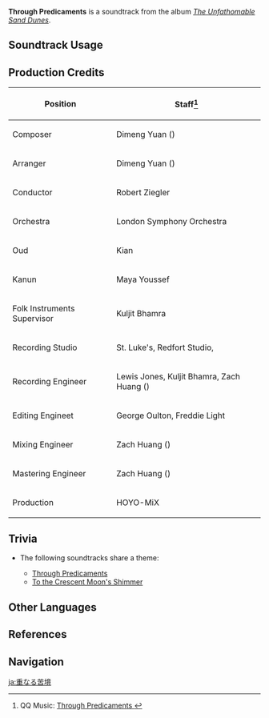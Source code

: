 {{Soundtrack Infobox
|image          = The Unfathomable Sand Dunes.png
|album          = The Unfathomable Sand Dunes
|disc           = 2
|number         = 84
|featured       =
|featured2      =
|featured3      =
|featured_disc  =
|featured_disc2 =
|featured_disc3 =
|youtube_id     = 5pDVYBVOw8s
|spotify_id     = 1Lorj1uHyoLpjnz5iqy1ih
|previous       = Deserted Path to Desert
|next           = To the Crescent Moon's Shimmer
}}
'''Through Predicaments''' is a soundtrack from the album ''[[The Unfathomable Sand Dunes]]''.

==Soundtrack Usage==
{{Soundtrack Usage
|quest    = 
|location = Land of Upper Setekh//day
|domain   = 
}}

==Production Credits==
{| class="wikitable"
! Position
! Staff<ref>QQ Music: [https://y.qq.com/n/ryqq/songDetail/000NF3BZ39DpYY Through Predicaments {{zh|艰厄漫途}}]</ref>
|-
! Composer
| Dimeng Yuan ({{zh|HOYO-MiX}})
|-
! Arranger
| Dimeng Yuan ({{zh|苑迪萌}})
|-
! Conductor
| Robert Ziegler
|-
! Orchestra
| London Symphony Orchestra
|-
! Oud
| Kian
|-
! Kanun
| Maya Youssef
|-
! Folk Instruments Supervisor
| Kuljit Bhamra
|-
! Recording Studio
| St. Luke's, Redfort Studio, {{Not a Typo|52Hz Studio}}
|-
! Recording Engineer
| Lewis Jones, Kuljit Bhamra, Zach Huang ({{zh|黄巍}})
|-
! Editing Engineet
| George Oulton, Freddie Light
|-
! Mixing Engineer
| Zach Huang ({{zh|黄巍}})
|-
! Mastering Engineer
| Zach Huang ({{zh|黄巍}})
|-
! Production
| HOYO-MiX
|}
<!--
==Gallery==
<gallery>
</gallery>
-->

==Trivia==
* <section begin="UpperSetekhTheme3" />The following soundtracks share a theme:
** [[Through Predicaments]]
** [[To the Crescent Moon's Shimmer]] <section end="UpperSetekhTheme3" />

==Other Languages==
{{Other Languages
|en      = Through Predicaments
|zhs     = 艰厄漫途
|zhs_rm  = Jiān'è Màntú
|zht     = 艱厄漫途
|zht_rm  = Jiān'è Màntú
|zh_tl   = A Long and Arduous Journey
|ja      = 重なる苦境
|ja_rm   = Kasanaru Kukyou
|ja_tl   =
}}

==References==
{{Reflist}}

==Navigation==
{{Soundtrack Navbox|The Unfathomable Sand Dunes}}

[[ja:重なる苦境]]